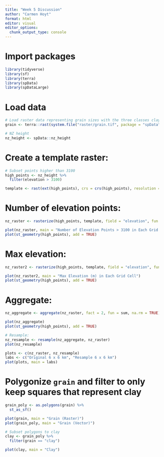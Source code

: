 ```yaml
---
title: "Week 5 Discussion"
author: "Carmen Hoyt"
format: html
editor: visual
editor_options: 
  chunk_output_type: console
---
```


# Import packages
```r
library(tidyverse)
library(sf)
library(terra)
library(spData)
library(spDataLarge)
```

# Load data
```r
# Load raster data representing grain sizes with the three classes clay, silt and sand
grain <- terra::rast(system.file("raster/grain.tif", package = "spData"))

# NZ height
nz_height <- spData::nz_height
```

# Create a template raster:
```r
# Subset points higher than 3100
high_points <- nz_height %>% 
  filter(elevation > 3100)

template <- rast(ext(high_points), crs = crs(high_points), resolution = 3000)
```

# Number of elevation points:
```r
nz_raster <- rasterize(high_points, template, field = "elevation", fun = "length")

plot(nz_raster, main = "Number of Elevation Points > 3100 in Each Grid Cell")
plot(st_geometry(high_points), add = TRUE)
```

# Max elevation:
```r
nz_raster2 <- rasterize(high_points, template, field = "elevation", fun = max)

plot(nz_raster2, main = "Max Elevation (m) in Each Grid Cell")
plot(st_geometry(high_points), add = TRUE)
```

# Aggregate:
```r
nz_aggregate <- aggregate(nz_raster, fact = 2, fun = sum, na.rm = TRUE)

plot(nz_aggregate)
plot(st_geometry(high_points), add = TRUE)

# Resample:
nz_resample <- resample(nz_aggregate, nz_raster)
plot(nz_resample)

plots <- c(nz_raster, nz_resample)
labs <- c("Original 6 x 6 km", "Resample 6 x 6 km")
plot(plots, main = labs)
```

# Polygonize `grain` and filter to only keep squares that represent clay
```r
grain_poly <- as.polygons(grain) %>%
  st_as_sf()

plot(grain, main = "Grain (Raster)")
plot(grain_poly, main = "Grain (Vector)")

# Subset polygons to clay
clay <- grain_poly %>%
  filter(grain == "clay")

plot(clay, main = "Clay")
```

